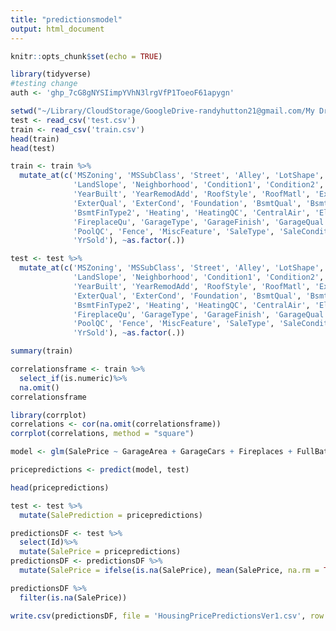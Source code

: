 ```yaml
---
title: "predictionsmodel"
output: html_document
---
```


```r
knitr::opts_chunk$set(echo = TRUE)
```

```r
library(tidyverse)
#testing change
auth <- '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'
```

```r
setwd("~/Library/CloudStorage/GoogleDrive-randyhutton21@gmail.com/My Drive/Kaggle/Test/kagglehousing/kagglehousing")
test <- read_csv('test.csv')
train <- read_csv('train.csv')
head(train)
head(test)
```

```r
train <- train %>%
  mutate_at(c('MSZoning', 'MSSubClass', 'Street', 'Alley', 'LotShape', 'LandContour', 'Utilities', 'LotConfig',
              'LandSlope', 'Neighborhood', 'Condition1', 'Condition2', 'BldgType', 'HouseStyle', 'PoolQC', 'Fence', 'MiscFeature', 'SaleType', 'SaleCondition','OverallQual', 'OverallCond', 
              'YearBuilt', 'YearRemodAdd', 'RoofStyle', 'RoofMatl', 'Exterior1st', 'Exterior2nd', 'MasVnrType', 
              'ExterQual', 'ExterCond', 'Foundation', 'BsmtQual', 'BsmtCond', 'BsmtExposure', 'BsmtFinType1',
              'BsmtFinType2', 'Heating', 'HeatingQC', 'CentralAir', 'Electrical', 'KitchenQual', 'Functional', 
              'FireplaceQu', 'GarageType', 'GarageFinish', 'GarageQual', 'GarageCond', 'PavedDrive',
              'PoolQC', 'Fence', 'MiscFeature', 'SaleType', 'SaleCondition', 'GarageYrBlt', 'MoSold', 
              'YrSold'), ~as.factor(.))

test <- test %>%
  mutate_at(c('MSZoning', 'MSSubClass', 'Street', 'Alley', 'LotShape', 'LandContour', 'Utilities', 'LotConfig',
              'LandSlope', 'Neighborhood', 'Condition1', 'Condition2', 'BldgType', 'HouseStyle', 'PoolQC', 'Fence', 'MiscFeature', 'SaleType', 'SaleCondition','OverallQual', 'OverallCond', 
              'YearBuilt', 'YearRemodAdd', 'RoofStyle', 'RoofMatl', 'Exterior1st', 'Exterior2nd', 'MasVnrType', 
              'ExterQual', 'ExterCond', 'Foundation', 'BsmtQual', 'BsmtCond', 'BsmtExposure', 'BsmtFinType1',
              'BsmtFinType2', 'Heating', 'HeatingQC', 'CentralAir', 'Electrical', 'KitchenQual', 'Functional', 
              'FireplaceQu', 'GarageType', 'GarageFinish', 'GarageQual', 'GarageCond', 'PavedDrive',
              'PoolQC', 'Fence', 'MiscFeature', 'SaleType', 'SaleCondition', 'GarageYrBlt', 'MoSold', 
              'YrSold'), ~as.factor(.))
```

```r
summary(train)
```

```r
correlationsframe <- train %>%
  select_if(is.numeric)%>%
  na.omit()
correlationsframe
```

```r
library(corrplot)
correlations <- cor(na.omit(correlationsframe))
corrplot(correlations, method = "square")
```

```r
model <- glm(SalePrice ~ GarageArea + GarageCars + Fireplaces + FullBath + GrLivArea + TotalBsmtSF + `1stFlrSF` + BsmtFinSF1, data = train)

pricepredictions <- predict(model, test)
```

```r
head(pricepredictions)
```

```r
test <- test %>%
  mutate(SalePrediction = pricepredictions)
```

```r
predictionsDF <- test %>%
  select(Id)%>%
  mutate(SalePrice = pricepredictions)
predictionsDF <- predictionsDF %>%
  mutate(SalePrice = ifelse(is.na(SalePrice), mean(SalePrice, na.rm = TRUE), SalePrice))
```

```r
predictionsDF %>%
  filter(is.na(SalePrice))
```

```r
write.csv(predictionsDF, file = 'HousingPricePredictionsVer1.csv', row.names = FALSE)
```

